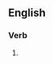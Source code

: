 ==English==

===Verb===
{{head|en|present participle}}

# {{present participle of|castigate|lang=en|nocat=1}}
